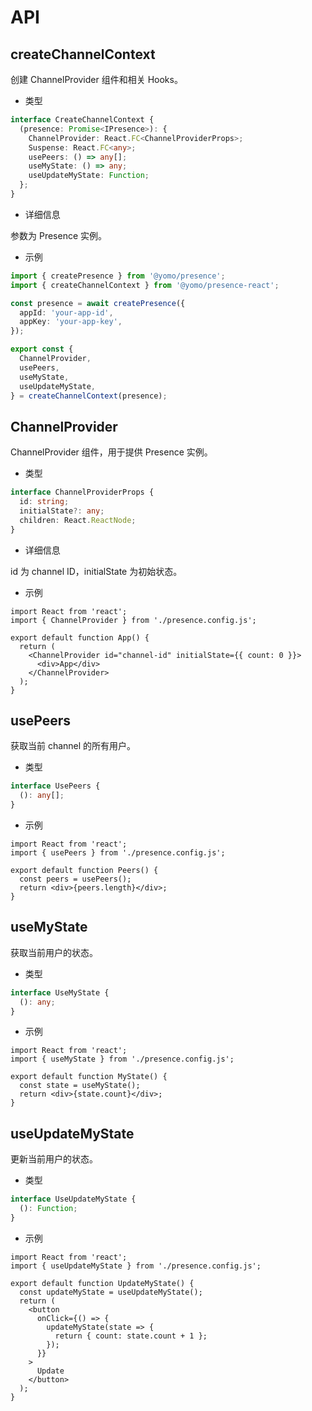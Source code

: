 # API

## createChannelContext

创建 ChannelProvider 组件和相关 Hooks。

- 类型

```ts
interface CreateChannelContext {
  (presence: Promise<IPresence>): {
    ChannelProvider: React.FC<ChannelProviderProps>;
    Suspense: React.FC<any>;
    usePeers: () => any[];
    useMyState: () => any;
    useUpdateMyState: Function;
  };
}
```

- 详细信息

参数为 Presence 实例。

- 示例

```ts
import { createPresence } from '@yomo/presence';
import { createChannelContext } from '@yomo/presence-react';

const presence = await createPresence({
  appId: 'your-app-id',
  appKey: 'your-app-key',
});

export const {
  ChannelProvider,
  usePeers,
  useMyState,
  useUpdateMyState,
} = createChannelContext(presence);
```

## ChannelProvider

ChannelProvider 组件，用于提供 Presence 实例。

- 类型

```ts
interface ChannelProviderProps {
  id: string;
  initialState?: any;
  children: React.ReactNode;
}
```

- 详细信息

id 为 channel ID，initialState 为初始状态。

- 示例

```tsx
import React from 'react';
import { ChannelProvider } from './presence.config.js';

export default function App() {
  return (
    <ChannelProvider id="channel-id" initialState={{ count: 0 }}>
      <div>App</div>
    </ChannelProvider>
  );
}
```

## usePeers

获取当前 channel 的所有用户。

- 类型

```ts
interface UsePeers {
  (): any[];
}
```

- 示例

```tsx
import React from 'react';
import { usePeers } from './presence.config.js';

export default function Peers() {
  const peers = usePeers();
  return <div>{peers.length}</div>;
}
```

## useMyState

获取当前用户的状态。

- 类型

```ts
interface UseMyState {
  (): any;
}
```

- 示例

```tsx
import React from 'react';
import { useMyState } from './presence.config.js';

export default function MyState() {
  const state = useMyState();
  return <div>{state.count}</div>;
}
```

## useUpdateMyState

更新当前用户的状态。

- 类型

```ts
interface UseUpdateMyState {
  (): Function;
}
```

- 示例

```tsx
import React from 'react';
import { useUpdateMyState } from './presence.config.js';

export default function UpdateMyState() {
  const updateMyState = useUpdateMyState();
  return (
    <button
      onClick={() => {
        updateMyState(state => {
          return { count: state.count + 1 };
        });
      }}
    >
      Update
    </button>
  );
}
```
